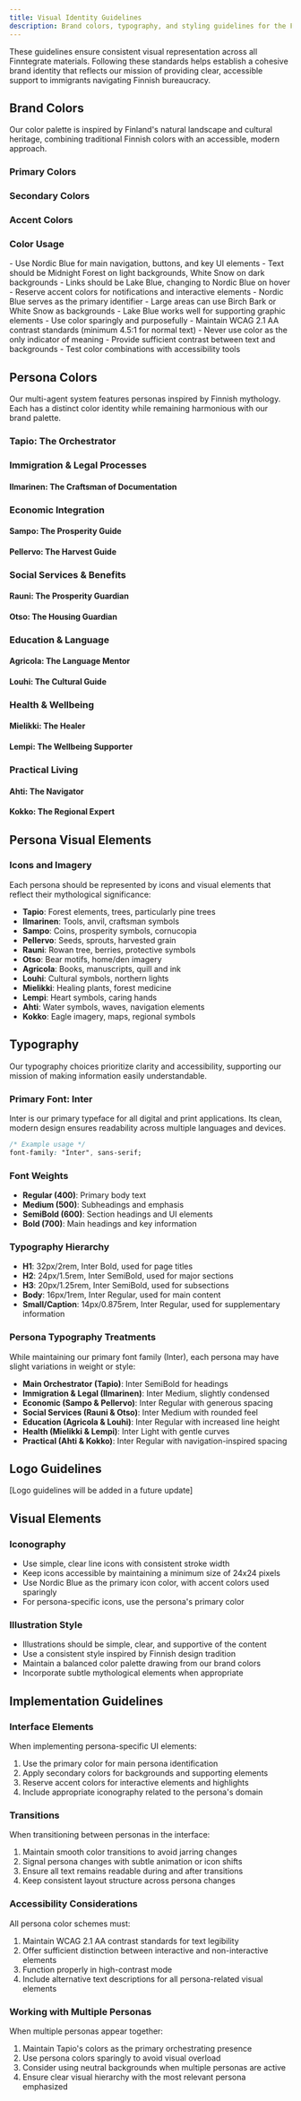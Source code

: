 ```yaml
---
title: Visual Identity Guidelines
description: Brand colors, typography, and styling guidelines for the Finntegrate project
---
```



These guidelines ensure consistent visual representation across all Finntegrate materials. Following these standards helps establish a cohesive brand identity that reflects our mission of providing clear, accessible support to immigrants navigating Finnish bureaucracy.

## Brand Colors

Our color palette is inspired by Finland's natural landscape and cultural heritage, combining traditional Finnish colors with an accessible, modern approach.

### Primary Colors

<div class="color-grid">
  <ColorChip
    name="Nordic Blue"
    color="#0053A5"
    description="Main brand color, used for primary elements, headers, and key messaging"
  />
  <ColorChip
    name="White Snow"
    color="#FFFFFF"
    description="Background color for most applications, representing clarity and simplicity"
  />
  <ColorChip
    name="Midnight Forest"
    color="#263238"
    description="Used for text and key UI elements requiring emphasis"
  />
</div>

### Secondary Colors

<div class="color-grid">
  <ColorChip
    name="Lake Blue"
    color="#76B7ED"
    description="Used for supporting elements, backgrounds, and highlights"
  />
  <ColorChip
    name="Birch Bark"
    color="#F5F5F5"
    description="Secondary background color, used for content separation"
  />
  <ColorChip
    name="Forest Green"
    color="#155724"
    description="Used for success messages and environmental themes"
  />
</div>

### Accent Colors

<div class="color-grid">
  <ColorChip
    name="Aurora Red"
    color="#E57373"
    description="Used sparingly for alerts, errors, and important notifications"
  />
  <ColorChip
    name="Amber Gold"
    color="#FFD54F"
    description="Used for highlights, warnings, and special elements"
  />
  <ColorChip
    name="Berry Purple"
    color="#7B1FA2"
    description="Used for special features and selected states"
  />
</div>

### Color Usage

<Tabs>
  <TabItem label="Digital Applications">
    - Use Nordic Blue for main navigation, buttons, and key UI elements - Text
    should be Midnight Forest on light backgrounds, White Snow on dark
    backgrounds - Links should be Lake Blue, changing to Nordic Blue on hover -
    Reserve accent colors for notifications and interactive elements
  </TabItem>
  <TabItem label="Print Materials">
    - Nordic Blue serves as the primary identifier - Large areas can use Birch
    Bark or White Snow as backgrounds - Lake Blue works well for supporting
    graphic elements - Use color sparingly and purposefully
  </TabItem>
  <TabItem label="Accessibility">
    - Maintain WCAG 2.1 AA contrast standards (minimum 4.5:1 for normal text) -
    Never use color as the only indicator of meaning - Provide sufficient
    contrast between text and backgrounds - Test color combinations with
    accessibility tools
  </TabItem>
</Tabs>

## Persona Colors

Our multi-agent system features personas inspired by Finnish mythology. Each has a distinct color identity while remaining harmonious with our brand palette.

### Tapio: The Orchestrator

<div class="color-grid">
  <ColorChip
    name="Forest Guardian"
    color="#2E7D32"
    description="Primary color representing Tapio's forest domain and wisdom"
  />
  <ColorChip
    name="Pine Needle"
    color="#81C784"
    description="Secondary color for Tapio interface elements"
  />
  <ColorChip
    name="Moss Accent"
    color="#388E3C"
    description="Accent color for Tapio interactive elements"
  />
</div>

### Immigration & Legal Processes

#### Ilmarinen: The Craftsman of Documentation

<div class="color-grid">
  <ColorChip
    name="Smith's Iron"
    color="#455A64"
    description="Primary color representing Ilmarinen's precision and craftsmanship"
  />
  <ColorChip
    name="Forge Silver"
    color="#B0BEC5"
    description="Secondary color for Ilmarinen interface elements"
  />
  <ColorChip
    name="Ember Glow"
    color="#FF8A65"
    description="Accent color representing the forge fire and determination"
  />
</div>

### Economic Integration

#### Sampo: The Prosperity Guide

<div class="color-grid">
  <ColorChip
    name="Gold Prosperity"
    color="#FFC107"
    description="Primary color representing abundance and opportunity"
  />
  <ColorChip
    name="Wheat Field"
    color="#FFE082"
    description="Secondary color for Sampo interface elements"
  />
  <ColorChip
    name="Amber Wealth"
    color="#FFB300"
    description="Accent color for interactive elements and highlights"
  />
</div>

#### Pellervo: The Harvest Guide

<div class="color-grid">
  <ColorChip
    name="Fertile Earth"
    color="#795548"
    description="Primary color representing cultivation and growth"
  />
  <ColorChip
    name="Autumn Grain"
    color="#D7CCC8"
    description="Secondary color for Pellervo interface elements"
  />
  <ColorChip
    name="Seed Sprout"
    color="#8D6E63"
    description="Accent color for interactive elements"
  />
</div>

### Social Services & Benefits

#### Rauni: The Prosperity Guardian

<div class="color-grid">
  <ColorChip
    name="Rowan Berry"
    color="#E57373"
    description="Primary color representing protection and nurturing"
  />
  <ColorChip
    name="Dawn Light"
    color="#FFCDD2"
    description="Secondary color for Rauni interface elements"
  />
  <ColorChip
    name="Protective Shield"
    color="#EF5350"
    description="Accent color for interactive elements"
  />
</div>

#### Otso: The Housing Guardian

<div class="color-grid">
  <ColorChip
    name="Bear Brown"
    color="#795548"
    description="Primary color representing shelter and protection"
  />
  <ColorChip
    name="Warm Hearth"
    color="#BCAAA4"
    description="Secondary color for Otso interface elements"
  />
  <ColorChip
    name="Forest Honey"
    color="#A1887F"
    description="Accent color for interactive elements"
  />
</div>

### Education & Language

#### Agricola: The Language Mentor

<div class="color-grid">
  <ColorChip
    name="Manuscript Blue"
    color="#1976D2"
    description="Primary color representing knowledge and education"
  />
  <ColorChip
    name="Parchment"
    color="#BBDEFB"
    description="Secondary color for Agricola interface elements"
  />
  <ColorChip
    name="Ink Well"
    color="#1565C0"
    description="Accent color for interactive elements"
  />
</div>

#### Louhi: The Cultural Guide

<div class="color-grid">
  <ColorChip
    name="Northern Wisdom"
    color="#7B1FA2"
    description="Primary color representing cultural knowledge and authority"
  />
  <ColorChip
    name="Midwinter Sky"
    color="#E1BEE7"
    description="Secondary color for Louhi interface elements"
  />
  <ColorChip
    name="Aurora Glow"
    color="#9C27B0"
    description="Accent color for interactive elements"
  />
</div>

### Health & Wellbeing

#### Mielikki: The Healer

<div class="color-grid">
  <ColorChip
    name="Healing Herb"
    color="#43A047"
    description="Primary color representing health and recovery"
  />
  <ColorChip
    name="Forest Medicine"
    color="#C8E6C9"
    description="Secondary color for Mielikki interface elements"
  />
  <ColorChip
    name="Vital Energy"
    color="#2E7D32"
    description="Accent color for interactive elements"
  />
</div>

#### Lempi: The Wellbeing Supporter

<div class="color-grid">
  <ColorChip
    name="Heart Rose"
    color="#EC407A"
    description="Primary color representing love and emotional support"
  />
  <ColorChip
    name="Comfort Pink"
    color="#F8BBD0"
    description="Secondary color for Lempi interface elements"
  />
  <ColorChip
    name="Warm Embrace"
    color="#D81B60"
    description="Accent color for interactive elements"
  />
</div>

### Practical Living

#### Ahti: The Navigator

<div class="color-grid">
  <ColorChip
    name="Ocean Blue"
    color="#0288D1"
    description="Primary color representing waters and practical guidance"
  />
  <ColorChip
    name="Sea Foam"
    color="#B3E5FC"
    description="Secondary color for Ahti interface elements"
  />
  <ColorChip
    name="Deep Current"
    color="#0277BD"
    description="Accent color for interactive elements"
  />
</div>

#### Kokko: The Regional Expert

<div class="color-grid">
  <ColorChip
    name="Eagle Sight"
    color="#FB8C00"
    description="Primary color representing broad perspective and local knowledge"
  />
  <ColorChip
    name="Sky View"
    color="#FFE0B2"
    description="Secondary color for Kokko interface elements"
  />
  <ColorChip
    name="Soaring Wing"
    color="#F57C00"
    description="Accent color for interactive elements"
  />
</div>

## Persona Visual Elements

### Icons and Imagery

Each persona should be represented by icons and visual elements that reflect their mythological significance:

- **Tapio**: Forest elements, trees, particularly pine trees
- **Ilmarinen**: Tools, anvil, craftsman symbols
- **Sampo**: Coins, prosperity symbols, cornucopia
- **Pellervo**: Seeds, sprouts, harvested grain
- **Rauni**: Rowan tree, berries, protective symbols
- **Otso**: Bear motifs, home/den imagery
- **Agricola**: Books, manuscripts, quill and ink
- **Louhi**: Cultural symbols, northern lights
- **Mielikki**: Healing plants, forest medicine
- **Lempi**: Heart symbols, caring hands
- **Ahti**: Water symbols, waves, navigation elements
- **Kokko**: Eagle imagery, maps, regional symbols

## Typography

Our typography choices prioritize clarity and accessibility, supporting our mission of making information easily understandable.

### Primary Font: Inter

Inter is our primary typeface for all digital and print applications. Its clean, modern design ensures readability across multiple languages and devices.

```css
/* Example usage */
font-family: "Inter", sans-serif;
```

### Font Weights

- **Regular (400)**: Primary body text
- **Medium (500)**: Subheadings and emphasis
- **SemiBold (600)**: Section headings and UI elements
- **Bold (700)**: Main headings and key information

### Typography Hierarchy

- **H1**: 32px/2rem, Inter Bold, used for page titles
- **H2**: 24px/1.5rem, Inter SemiBold, used for major sections
- **H3**: 20px/1.25rem, Inter SemiBold, used for subsections
- **Body**: 16px/1rem, Inter Regular, used for main content
- **Small/Caption**: 14px/0.875rem, Inter Regular, used for supplementary information

### Persona Typography Treatments

While maintaining our primary font family (Inter), each persona may have slight variations in weight or style:

- **Main Orchestrator (Tapio)**: Inter SemiBold for headings
- **Immigration & Legal (Ilmarinen)**: Inter Medium, slightly condensed
- **Economic (Sampo & Pellervo)**: Inter Regular with generous spacing
- **Social Services (Rauni & Otso)**: Inter Medium with rounded feel
- **Education (Agricola & Louhi)**: Inter Regular with increased line height
- **Health (Mielikki & Lempi)**: Inter Light with gentle curves
- **Practical (Ahti & Kokko)**: Inter Regular with navigation-inspired spacing

## Logo Guidelines

[Logo guidelines will be added in a future update]

## Visual Elements

### Iconography

- Use simple, clear line icons with consistent stroke width
- Keep icons accessible by maintaining a minimum size of 24x24 pixels
- Use Nordic Blue as the primary icon color, with accent colors used sparingly
- For persona-specific icons, use the persona's primary color

### Illustration Style

- Illustrations should be simple, clear, and supportive of the content
- Use a consistent style inspired by Finnish design tradition
- Maintain a balanced color palette drawing from our brand colors
- Incorporate subtle mythological elements when appropriate

## Implementation Guidelines

### Interface Elements

When implementing persona-specific UI elements:

1. Use the primary color for main persona identification
2. Apply secondary colors for backgrounds and supporting elements
3. Reserve accent colors for interactive elements and highlights
4. Include appropriate iconography related to the persona's domain

### Transitions

When transitioning between personas in the interface:

1. Maintain smooth color transitions to avoid jarring changes
2. Signal persona changes with subtle animation or icon shifts
3. Ensure all text remains readable during and after transitions
4. Keep consistent layout structure across persona changes

### Accessibility Considerations

All persona color schemes must:

1. Maintain WCAG 2.1 AA contrast standards for text legibility
2. Offer sufficient distinction between interactive and non-interactive elements
3. Function properly in high-contrast mode
4. Include alternative text descriptions for all persona-related visual elements

### Working with Multiple Personas

When multiple personas appear together:

1. Maintain Tapio's colors as the primary orchestrating presence
2. Use persona colors sparingly to avoid visual overload
3. Consider using neutral backgrounds when multiple personas are active
4. Ensure clear visual hierarchy with the most relevant persona emphasized
